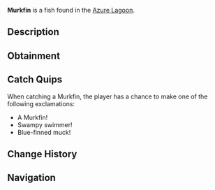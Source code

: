 {{FishInfobox
|image          = Murkfin.png
|rarity         = Common
|sea            = Second Sea
|location       = [[Azure Lagoon]]
|sublocation    = 
|sources        = Fishing Rod
|radar_location = 
|prog_speed     = -20
|xp             = 25
|weather        = Foggy
|time           = Day
|season         = Autumn
|bait           = Worm
|base_weight    = 45
|base_value     = 45
|weight_range   = 27
|base_chance    = 120
|base_resil     = 55
}}
'''Murkfin''' is a {{Rarity|Common}} fish found in the [[Azure Lagoon]].

== Description ==
{{Description|A swamp-colored fish with blue fins, lurking in murky shallows.|Bestiary Entry}}

== Obtainment ==
{{Description|It thrives where the sun barely pierces the mire.|Bestiary Hint}}
{{Fish Availability|
Azure Lagoon
|top_rods      = 
Free Spirit Rod\403099.57\0;
Azure Of Lagoon\344647.16\40828.37;
Astralhook Rod\329901.48\0;
Onirifalx\329360.66\0;
Great Rod of Oscar\327244.6\24846.41;
Plastic Rod\287066.2\24160.61;
Fischer's Rod\285181\23545.94;
Candy Cane Rod\282132.56\25974.76;
Nocturnal Rod\130209.64\141154.06;
Wildflower Rod\299612.74\38002.97;
Adventurer's Rod\278016.47\37751.46;
Frog Rod\285317.84\36669.49;
Lucky Rod\219525.01\30091.07;
Trident Rod\309968.6\30774.84;
Blazebringer Rod\309564.08\34308.52;
Verdant Shear Rod\292103.97\32749.35;
No-Life Rod\246974.48\23390.35;
Ethereal Prism Rod\233350.22\22326.2;
Seraphic Rod\233286.83\23161.59;
Challenger's Rod\225853.96\21266.22;
Rod Of The Forgotten Fang\220765.08\21790.3;
Rod Of The Exalted One\218657.29\21209.52;
Depthseeker Rod\218298.08\21461.01;
Steady Rod\214417.99\18535.51;
Avalanche Rod\214161.68\21079.19;
Rod Of The Depths\212580.45\20051.58;
Volcanic Rod\212383.49\20421.84;
Zeus Rod\211096.32\20298.07
|recommended   = Free Spirit Rod
}}

== Catch Quips ==
When catching a Murkfin, the player has a chance to make one of the following exclamations:
* A Murkfin!
* Swampy swimmer!
* Blue-finned muck!

== Change History ==
{{Change History|{{subst:Current Version}}}}

== Navigation ==
{{Fish Navbox|Azure Lagoon}}